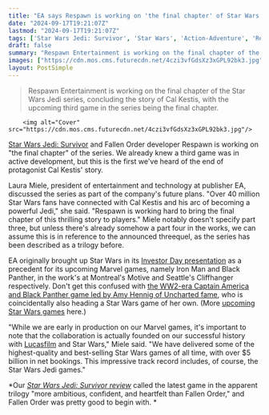 ```yaml
---
title: "EA says Respawn is working on 'the final chapter' of Star Wars Jedi, and over 40 million people have played the first 2"
date: "2024-09-17T19:21:07Z"
lastmod: "2024-09-17T19:21:07Z"
tags: ['Star Wars Jedi: Survivor', 'Star Wars', 'Action-Adventure', 'Respawn Entertainment', 'EA', 'Cal Kestis']
draft: false
summary: "Respawn Entertainment is working on the final chapter of the Star Wars Jedi series, concluding the story of Cal Kestis, with the upcoming third game in the series being the final chapter."
images: ["https://cdn.mos.cms.futurecdn.net/4czi3vfGdsXz3xGPL92bk3.jpg"]
layout: PostSimple
---
```

> Respawn Entertainment is working on the final chapter of the Star Wars Jedi series, concluding the story of Cal Kestis, with the upcoming third game in the series being the final chapter.


        <img alt="Cover" src="https://cdn.mos.cms.futurecdn.net/4czi3vfGdsXz3xGPL92bk3.jpg"/>
        
[<u>Star Wars Jedi: Survivor</u>](https://www.gamesradar.com/star-wars-jedi-survivor-guide/) and Fallen Order developer Respawn is working on "the final chapter" of the series. We already knew a third game was in active development, but this is the first we've heard of the end of protagonist Cal Kestis' story. 

Laura Miele, president of entertainment and technology at publisher EA, discussed the series as part of the company's future plans. "Over 40 million Star Wars fans have connected with Cal Kestis and his arc of becoming a powerful Jedi," she said. "Respawn is working hard to bring the final chapter of this thrilling story to players." Miele notably doesn't specify part three, but unless there's already somehow a part four in the works, we can assume this is in reference to the announced threequel, as the series has been described as a trilogy before.  

EA originally brought up Star Wars in its [Investor Day presentation](https://eainvestorday2024.q4ir.com/home/default.aspx) as a precedent for its upcoming Marvel games, namely Iron Man and Black Panther, in the work's at Montreal's Motive and Seattle's Cliffhanger respectively. Don't get this confused with [<u>the WW2-era Captain America and Black Panther game led by Amy Hennig of Uncharted fame</u>](https://www.gamesradar.com/the-captain-america-and-black-panther-ww2-game-is-officially-marvel-1943-rise-of-hydra-and-its-out-next-year/), who is coincidentally also heading a Star Wars game of her own. (More [<u>upcoming Star Wars games</u>](https://www.gamesradar.com/upcoming-star-wars-games/) here.)

"While we are early in production on our Marvel games, it's important to note that the collaboration is actually founded on our successful history with [Lucasfilm](https://www.gamesradar.com/tag/lucasfilm/) and Star Wars," Miele said. "We have delivered some of the highest-quality and best-selling Star Wars games of all time, with over $5 billion in net bookings. This impressive track record includes, of course, the Star Wars Jedi games." 

*Our *[<u><em>Star Wars Jedi: Survivor review</em></u>](https://www.gamesradar.com/star-wars-jedi-survivor-review/)* called the latest game in the apparent trilogy "more ambitious, confident, and heartfelt than Fallen Order," and Fallen Order was pretty good to begin with. *
        